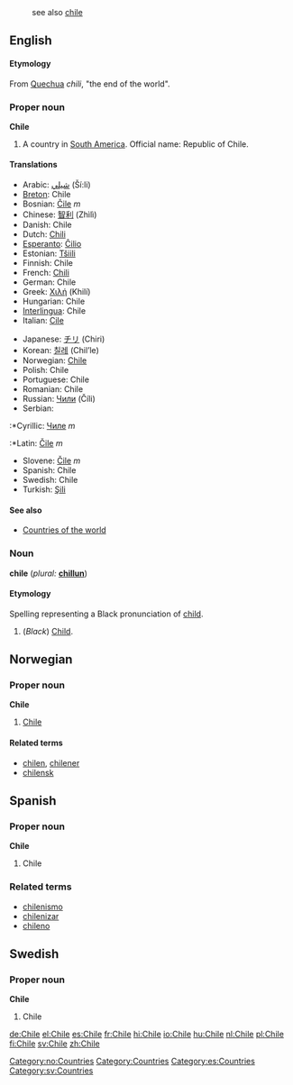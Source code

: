 :see also [[chile]]
==English==
====Etymology====
From [[Quechua]] ''chili'', "the end of the world".

===Proper noun===
'''Chile'''

# A country in [[South America]]. Official name: Republic of Chile.

====Translations====
{{top}}
*Arabic: [[شيلي]] (Ší:li) 
*[[Breton]]: Chile
*Bosnian: [[Čile]] ''m''
*Chinese: [[智利]] (Zhìlì)
*Danish: Chile
*Dutch: [[Chili]]
*[[Esperanto]]: [[Ĉilio]]
*Estonian: [[Tšiili]]
*Finnish: Chile
*French: [[Chili]]
*German: Chile
*Greek: [[Χιλή]] (Khilí)
*Hungarian: Chile
*[[Interlingua]]: Chile
*Italian: [[Cile]]
{{mid}}
*Japanese: [[チリ]] (Chiri)
*Korean: [[칠레]] (Chil’le)
*Norwegian: [[#Norwegian|Chile]]
*Polish: Chile
*Portuguese: Chile
*Romanian: Chile
*Russian: [[Чили]] (Číli)
*Serbian:
:*Cyrillic: [[Чиле]] ''m''
:*Latin: [[Čile]] ''m''
*Slovene: [[Čile]] ''m''
*Spanish: Chile
*Swedish: Chile
*Turkish: [[Şili]]
{{bottom}}

====See also====
*[[Countries of the world]]

===Noun===
'''chile''' (''plural:'' '''[[chillun]]''')

====Etymology====
Spelling representing a Black pronunciation of [[child]].

#(''Black'') [[Child]].

==Norwegian==
===Proper noun===
[[Category:no:Countries]]
'''Chile'''
#[[#English|Chile]]
====Related terms====
*[[chilen]], [[chilener]]
*[[chilensk]]

==Spanish==
===Proper noun===
'''Chile'''

# Chile

===Related terms===
*[[chilenismo]]
*[[chilenizar]]
*[[chileno]]

==Swedish==
===Proper noun===
'''Chile'''

# Chile

[[Category:Countries]]
[[Category:es:Countries]]
[[Category:sv:Countries]]
[[de:Chile]]
[[el:Chile]]
[[es:Chile]]
[[fr:Chile]]
[[hi:Chile]]
[[io:Chile]]
[[hu:Chile]]
[[nl:Chile]]
[[pl:Chile]]
[[fi:Chile]]
[[sv:Chile]]
[[zh:Chile]]